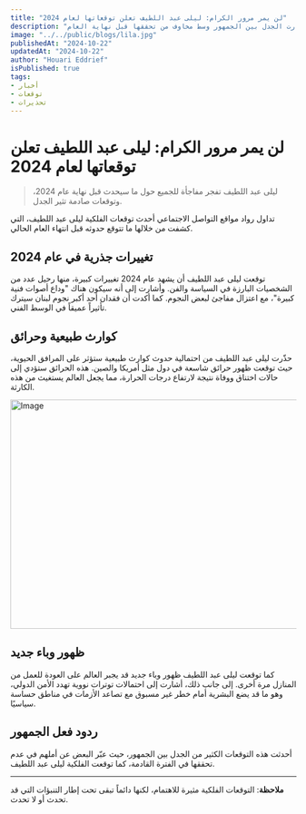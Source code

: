 ```yaml
---
title: "لن يمر مرور الكرام: ليلى عبد اللطيف تعلن توقعاتها لعام 2024"
description: "ليلى عبد اللطيف تكشف عن توقعات مثيرة لعام 2024 تشمل رحيل شخصيات بارزة، كوارث طبيعية، وظهور وباء جديد. توقعاتها أثارت الجدل بين الجمهور وسط مخاوف من تحققها قبل نهاية العام."
image: "../../public/blogs/lila.jpg"
publishedAt: "2024-10-22"
updatedAt: "2024-10-22"
author: "Houari Eddrief" 
isPublished: true
tags: 
- أخبار 
- توقعات 
- تحذيرات   
---
```


# لن يمر مرور الكرام: ليلى عبد اللطيف تعلن توقعاتها لعام 2024

> ليلى عبد اللطيف تفجر مفاجأة للجميع حول ما سيحدث قبل نهاية عام 2024، وتوقعات صادمة تثير الجدل.

تداول رواد مواقع التواصل الاجتماعي أحدث توقعات الفلكية ليلى عبد اللطيف، التي كشفت من خلالها ما تتوقع حدوثه قبل انتهاء العام الحالي.

## تغييرات جذرية في عام 2024

توقعت ليلى عبد اللطيف أن يشهد عام 2024 تغييرات كبيرة، منها رحيل عدد من الشخصيات البارزة في السياسة والفن. وأشارت إلى أنه سيكون هناك "وداع أصوات فنية كبيرة"، مع اعتزال مفاجئ لبعض النجوم. كما أكدت أن فقدان أحد أكبر نجوم لبنان سيترك تأثيراً عميقاً في الوسط الفني.

## كوارث طبيعية وحرائق

حذّرت ليلى عبد اللطيف من احتمالية حدوث كوارث طبيعية ستؤثر على المرافق الحيوية، حيث توقعت ظهور حرائق شاسعة في دول مثل أمريكا والصين. هذه الحرائق ستؤدي إلى حالات اختناق ووفاة نتيجة لارتفاع درجات الحرارة، مما يجعل العالم يستغيث من هذه الكارثة.

[<Image
  src="/blogs/lila.jpg"
  width="718"
  height="404"
  alt="Image"
  sizes="100vw"
/>](https://affordspoonsgray.com/j75ssn35?key=55f12044e7cbff305d4db14598c53a3a)

## ظهور وباء جديد

كما توقعت ليلى عبد اللطيف ظهور وباء جديد قد يجبر العالم على العودة للعمل من المنازل مرة أخرى. إلى جانب ذلك، أشارت إلى احتمالات توترات نووية تهدد الأمن الدولي، وهو ما قد يضع البشرية أمام خطر غير مسبوق مع تصاعد الأزمات في مناطق حساسة سياسيًا.

## ردود فعل الجمهور

أحدثت هذه التوقعات الكثير من الجدل بين الجمهور، حيث عبّر البعض عن أملهم في عدم تحققها في الفترة القادمة، كما توقعت الفلكية ليلى عبد اللطيف.

---

**ملاحظة**: التوقعات الفلكية مثيرة للاهتمام، لكنها دائماً تبقى تحت إطار التنبؤات التي قد تحدث أو لا تحدث.
